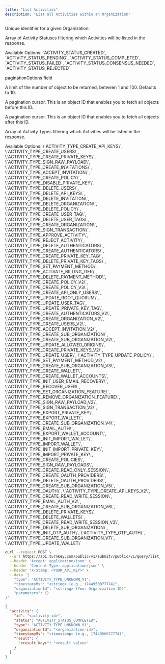 ```yaml
---
title: "List Activities"
description: "List all Activities within an Organization"
---
```



<Authorizations />

<H3Bordered text="Body" />

<ParamField body="organizationId" type="string" required={true}><p>Unique identifier for a given Organization.</p></ParamField>
<ParamField body="filterByStatus" type="enum<string[]>" required={false}><p>Array of Activity Statuses filtering which Activities will be listed in the response.</p><p>Available Options: \`ACTIVITY_STATUS_CREATED\`, \`ACTIVITY_STATUS_PENDING\`, \`ACTIVITY_STATUS_COMPLETED\`, \`ACTIVITY_STATUS_FAILED\`, \`ACTIVITY_STATUS_CONSENSUS_NEEDED\`, \`ACTIVITY_STATUS_REJECTED\`</p></ParamField>
<ParamField body="paginationOptions" type="object" required={false}>
  <p>paginationOptions field</p>
  <Expandable title="paginationOptions details">
    <NestedParam parentKey="paginationOptions" childKey="limit" type="string" required={false}><p>A limit of the number of object to be returned, between 1 and 100. Defaults to 10.</p></NestedParam>
    <NestedParam parentKey="paginationOptions" childKey="before" type="string" required={false}><p>A pagination cursor. This is an object ID that enables you to fetch all objects before this ID.</p></NestedParam>
    <NestedParam parentKey="paginationOptions" childKey="after" type="string" required={false}><p>A pagination cursor. This is an object ID that enables you to fetch all objects after this ID.</p></NestedParam>
  </Expandable>
</ParamField>
<ParamField body="filterByType" type="enum<string[]>" required={false}><p>Array of Activity Types filtering which Activities will be listed in the response.</p><p>Available Options: \`ACTIVITY_TYPE_CREATE_API_KEYS\`, \`ACTIVITY_TYPE_CREATE_USERS\`, \`ACTIVITY_TYPE_CREATE_PRIVATE_KEYS\`, \`ACTIVITY_TYPE_SIGN_RAW_PAYLOAD\`, \`ACTIVITY_TYPE_CREATE_INVITATIONS\`, \`ACTIVITY_TYPE_ACCEPT_INVITATION\`, \`ACTIVITY_TYPE_CREATE_POLICY\`, \`ACTIVITY_TYPE_DISABLE_PRIVATE_KEY\`, \`ACTIVITY_TYPE_DELETE_USERS\`, \`ACTIVITY_TYPE_DELETE_API_KEYS\`, \`ACTIVITY_TYPE_DELETE_INVITATION\`, \`ACTIVITY_TYPE_DELETE_ORGANIZATION\`, \`ACTIVITY_TYPE_DELETE_POLICY\`, \`ACTIVITY_TYPE_CREATE_USER_TAG\`, \`ACTIVITY_TYPE_DELETE_USER_TAGS\`, \`ACTIVITY_TYPE_CREATE_ORGANIZATION\`, \`ACTIVITY_TYPE_SIGN_TRANSACTION\`, \`ACTIVITY_TYPE_APPROVE_ACTIVITY\`, \`ACTIVITY_TYPE_REJECT_ACTIVITY\`, \`ACTIVITY_TYPE_DELETE_AUTHENTICATORS\`, \`ACTIVITY_TYPE_CREATE_AUTHENTICATORS\`, \`ACTIVITY_TYPE_CREATE_PRIVATE_KEY_TAG\`, \`ACTIVITY_TYPE_DELETE_PRIVATE_KEY_TAGS\`, \`ACTIVITY_TYPE_SET_PAYMENT_METHOD\`, \`ACTIVITY_TYPE_ACTIVATE_BILLING_TIER\`, \`ACTIVITY_TYPE_DELETE_PAYMENT_METHOD\`, \`ACTIVITY_TYPE_CREATE_POLICY_V2\`, \`ACTIVITY_TYPE_CREATE_POLICY_V3\`, \`ACTIVITY_TYPE_CREATE_API_ONLY_USERS\`, \`ACTIVITY_TYPE_UPDATE_ROOT_QUORUM\`, \`ACTIVITY_TYPE_UPDATE_USER_TAG\`, \`ACTIVITY_TYPE_UPDATE_PRIVATE_KEY_TAG\`, \`ACTIVITY_TYPE_CREATE_AUTHENTICATORS_V2\`, \`ACTIVITY_TYPE_CREATE_ORGANIZATION_V2\`, \`ACTIVITY_TYPE_CREATE_USERS_V2\`, \`ACTIVITY_TYPE_ACCEPT_INVITATION_V2\`, \`ACTIVITY_TYPE_CREATE_SUB_ORGANIZATION\`, \`ACTIVITY_TYPE_CREATE_SUB_ORGANIZATION_V2\`, \`ACTIVITY_TYPE_UPDATE_ALLOWED_ORIGINS\`, \`ACTIVITY_TYPE_CREATE_PRIVATE_KEYS_V2\`, \`ACTIVITY_TYPE_UPDATE_USER\`, \`ACTIVITY_TYPE_UPDATE_POLICY\`, \`ACTIVITY_TYPE_SET_PAYMENT_METHOD_V2\`, \`ACTIVITY_TYPE_CREATE_SUB_ORGANIZATION_V3\`, \`ACTIVITY_TYPE_CREATE_WALLET\`, \`ACTIVITY_TYPE_CREATE_WALLET_ACCOUNTS\`, \`ACTIVITY_TYPE_INIT_USER_EMAIL_RECOVERY\`, \`ACTIVITY_TYPE_RECOVER_USER\`, \`ACTIVITY_TYPE_SET_ORGANIZATION_FEATURE\`, \`ACTIVITY_TYPE_REMOVE_ORGANIZATION_FEATURE\`, \`ACTIVITY_TYPE_SIGN_RAW_PAYLOAD_V2\`, \`ACTIVITY_TYPE_SIGN_TRANSACTION_V2\`, \`ACTIVITY_TYPE_EXPORT_PRIVATE_KEY\`, \`ACTIVITY_TYPE_EXPORT_WALLET\`, \`ACTIVITY_TYPE_CREATE_SUB_ORGANIZATION_V4\`, \`ACTIVITY_TYPE_EMAIL_AUTH\`, \`ACTIVITY_TYPE_EXPORT_WALLET_ACCOUNT\`, \`ACTIVITY_TYPE_INIT_IMPORT_WALLET\`, \`ACTIVITY_TYPE_IMPORT_WALLET\`, \`ACTIVITY_TYPE_INIT_IMPORT_PRIVATE_KEY\`, \`ACTIVITY_TYPE_IMPORT_PRIVATE_KEY\`, \`ACTIVITY_TYPE_CREATE_POLICIES\`, \`ACTIVITY_TYPE_SIGN_RAW_PAYLOADS\`, \`ACTIVITY_TYPE_CREATE_READ_ONLY_SESSION\`, \`ACTIVITY_TYPE_CREATE_OAUTH_PROVIDERS\`, \`ACTIVITY_TYPE_DELETE_OAUTH_PROVIDERS\`, \`ACTIVITY_TYPE_CREATE_SUB_ORGANIZATION_V5\`, \`ACTIVITY_TYPE_OAUTH\`, \`ACTIVITY_TYPE_CREATE_API_KEYS_V2\`, \`ACTIVITY_TYPE_CREATE_READ_WRITE_SESSION\`, \`ACTIVITY_TYPE_EMAIL_AUTH_V2\`, \`ACTIVITY_TYPE_CREATE_SUB_ORGANIZATION_V6\`, \`ACTIVITY_TYPE_DELETE_PRIVATE_KEYS\`, \`ACTIVITY_TYPE_DELETE_WALLETS\`, \`ACTIVITY_TYPE_CREATE_READ_WRITE_SESSION_V2\`, \`ACTIVITY_TYPE_DELETE_SUB_ORGANIZATION\`, \`ACTIVITY_TYPE_INIT_OTP_AUTH\`, \`ACTIVITY_TYPE_OTP_AUTH\`, \`ACTIVITY_TYPE_CREATE_SUB_ORGANIZATION_V7\`, \`ACTIVITY_TYPE_UPDATE_WALLET\`</p></ParamField>

<RequestExample>

```bash cURL
curl --request POST \
  --url https://api.turnkey.com/public/v1/submit//public/v1/query/list_activities \
  --header 'Accept: application/json' \
  --header 'Content-Type: application/json' \
  --header "X-Stamp: <YOUR_API_KEY>" \
  --data '{
    "type": "ACTIVITY_TYPE_UNKNOWN_V1",
    "timestampMs": "<string> (e.g., 1744950077774)",
    "organizationId": "<string> (Your Organization ID)",
    "parameters": {}
}'
```

</RequestExample>

<ResponseExample>

```json 200
{
  "activity": {
    "id": "<activity-id>",
    "status": "ACTIVITY_STATUS_COMPLETED",
    "type": "ACTIVITY_TYPE_UNKNOWN_V1",
    "organizationId": "<organization-id>",
    "timestampMs": "<timestamp> (e.g., 1744950077774)",
    "result": {
      "<result_key>": "<result_value>"
    }
  }
}
```

</ResponseExample>
